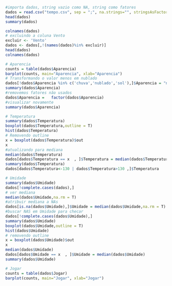 ```{r}
#importa dados, string vazio como NA, string como fatores
dados = read.csv("tempo.csv", sep = ";", na.strings="", stringsAsFactors=T)
head(dados)
summary(dados)
```


```{r}
colnames(dados)
# excluindo a coluna Vento
excluir <- 'Vento'
dados <- dados[,!(names(dados)%in% excluir)]
head(dados)
colnames(dados)
```


```{r}
# Aparencia
counts = table(dados$Aparencia)
barplot(counts, main="Aparencia", xlab="Aparencia")
# Transformando o valor menos em nublado
dados[!dados$Aparencia %in% c('chuva','nublado','sol'),]$Aparencia = "nublado"
summary(dados$Aparencia)
#removemos fatores não usados
dados$Aparencia =   factor(dados$Aparencia)
#visualizar novamente
summary(dados$Aparencia)
```


```{r}
# Temperatura
summary(dados$Temperatura)
boxplot(dados$Temperatura,outline = T)
hist(dados$Temperatura)
# Removendo outline
x = boxplot(dados$Temperatura)$out
x
#atualizando para mediana
median(dados$Temperatura)
dados[dados$Temperatura == x  , ]$Temperatura = median(dados$Temperatura)
summary(dados$Temperatura)
dados[dados$Temperatura<-130 | dados$Temperatura>130 ,]$Temperatura
```


```{r}
# Umidade
summary(dados$Umidade)
dados[!complete.cases(dados),]
# ver mediana
median(dados$Umidade,na.rm = T)
#atribuir mediana a NAs
dados[is.na(dados$Umidade),]$Umidade = median(dados$Umidade,na.rm = T)
#buscar NAS em Umidade para checar
dados[!complete.cases(dados$Umidade),]
summary(dados$Umidade)
boxplot(dados$Umidade,outline = T)
hist(dados$Umidade)
# removendo outline
x = boxplot(dados$Umidade)$out
x
median(dados$Umidade)
dados[dados$Umidade == x  , ]$Umidade = median(dados$Umidade)
summary(dados$Umidade)
```

```{r}
# Jogar
counts = table(dados$Jogar)
barplot(counts, main="Jogar", xlab="Jogar")


```

